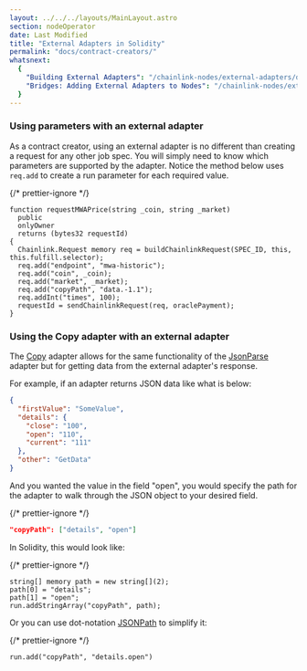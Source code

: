 ```yaml
---
layout: ../../../layouts/MainLayout.astro
section: nodeOperator
date: Last Modified
title: "External Adapters in Solidity"
permalink: "docs/contract-creators/"
whatsnext:
  {
    "Building External Adapters": "/chainlink-nodes/external-adapters/developers",
    "Bridges: Adding External Adapters to Nodes": "/chainlink-nodes/external-adapters/node-operators",
  }
---
```


### Using parameters with an external adapter

As a contract creator, using an external adapter is no different than creating a request for any other job spec. You will simply need to know which parameters are supported by the adapter. Notice the method below uses `req.add` to create a run parameter for each required value.

{/* prettier-ignore */}
```solidity
function requestMWAPrice(string _coin, string _market)
  public
  onlyOwner
  returns (bytes32 requestId)
{
  Chainlink.Request memory req = buildChainlinkRequest(SPEC_ID, this, this.fulfill.selector);
  req.add("endpoint", "mwa-historic");
  req.add("coin", _coin);
  req.add("market", _market);
  req.add("copyPath", "data.-1.1");
  req.addInt("times", 100);
  requestId = sendChainlinkRequest(req, oraclePayment);
}
```

### Using the Copy adapter with an external adapter

The [Copy](/chainlink-nodes/oracle-jobs/v1/adapters/#copy) adapter allows for the same functionality of the [JsonParse](/chainlink-nodes/oracle-jobs/v1/adapters/#jsonparse) adapter but for getting data from the external adapter's response.

For example, if an adapter returns JSON data like what is below:

```json
{
  "firstValue": "SomeValue",
  "details": {
    "close": "100",
    "open": "110",
    "current": "111"
  },
  "other": "GetData"
}
```

And you wanted the value in the field "open", you would specify the path for the adapter to walk through the JSON object to your desired field.

{/* prettier-ignore */}
```json
"copyPath": ["details", "open"]
```

In Solidity, this would look like:

{/* prettier-ignore */}
```solidity
string[] memory path = new string[](2);
path[0] = "details";
path[1] = "open";
run.addStringArray("copyPath", path);
```

Or you can use dot-notation <a href="https://jsonpath.com/">JSONPath</a> to simplify it:

{/* prettier-ignore */}
```solidity
run.add("copyPath", "details.open")
```
